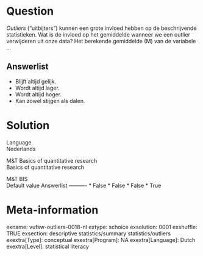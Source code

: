 Question
========
*Outliers* (“uitbijters”) kunnen een grote invloed hebben op de
beschrijvende statistieken. Wat is de invloed op het gemiddelde wanneer
we een outlier verwijderen uit onze data? Het berekende gemiddelde (M)
van de variabele …

Answerlist
----------
* Blijft altijd gelijk.
* Wordt altijd lager.
* Wordt altijd hoger.
* Kan zowel stijgen als dalen.

Solution
========











Language  
Nederlands

M&T Basics of quantitative research  
Basics of quantitative research

M&T BIS  
Default value
Answerlist
----------
* False
* False
* False
* True

Meta-information
================
exname: vufsw-outliers-0018-nl
extype: schoice
exsolution: 0001
exshuffle: TRUE
exsection: descriptive statistics/summary statistics/outliers
exextra[Type]: conceptual
exextra[Program]: NA
exextra[Language]: Dutch
exextra[Level]: statistical literacy

